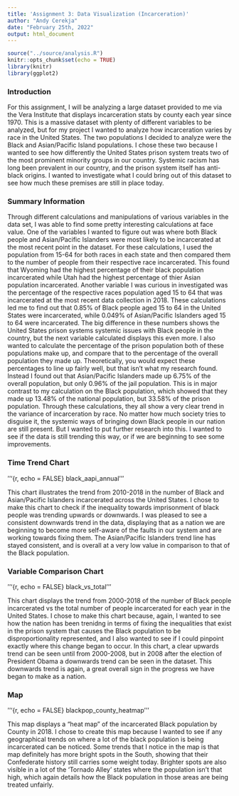 ```yaml
---
title: 'Assignment 3: Data Visualization (Incarceration)'
author: "Andy Cerekja"
date: "February 25th, 2022"
output: html_document
---
```


```r
source("../source/analysis.R")
knitr::opts_chunk$set(echo = TRUE)
library(knitr)
library(ggplot2)
```

### Introduction

For this assignment, I will be analyzing a large dataset provided to me via the Vera Institute that displays incarceration stats by county each year since 1970. This is a massive dataset with plenty of different variables to be analyzed, but for my project I wanted to analyze how incarceration varies by race in the United States. The two populations I decided to analyze were the Black and Asian/Pacific Island populations. I chose these two because I wanted to see how differently the United States prison system treats two of the most prominent minority groups in our country. Systemic racism has long been prevalent in our country, and the prison system itself has anti-black origins. I wanted to investigate what I could bring out of this dataset to see how much these premises are still in place today.

### Summary Information

Through different calculations and manipulations of various variables in the data set, I was able to find some pretty interesting calculations at face value. 
One of the variables I wanted to figure out was where both Black people and Asian/Pacific Islanders were most likely to be incarcerated at the most recent point in the dataset. For these calculations, I used the population from 15-64 for both races in each state and then compared them to the number of people from their respective race incarcerated. This found that Wyoming had the highest percentage of their black population incarcerated while Utah had the highest percentage of thier Asian population incarcerated.
Another variable I was curious in investigated was the percentage of the respective races population aged 15 to 64 that was incarcerated at the most recent data collection in 2018. These calculations led me to find out that 0.85% of Black people aged 15 to 64 in the United States were incarcerated, while 0.049% of Asian/Pacific Islanders aged 15 to 64 were incarcerated. The big difference in these numbers shows the United States prison systems systemic issues with Black people in the country, but the next variable calculated displays this even more.
I also wanted to calculate the percentage of the prison population both of these populations make up, and compare that to the percentage of the overall population they made up. Theoretically, you would expect these percentages to line up fairly well, but that isn't what my research found. Instead I found out that Asian/Pacific Islanders made up 6.75% of the overall population, but only 0.96% of the jail population. This is in major contrast to my calculation on the Black population, which showed that they made up 13.48% of the national population, but 33.58% of the prison population.
Through these calculations, they all show a very clear trend in the variance of incarceration by race. No matter how much society tries to disguise it, the systemic ways of bringing down Black people in our nation are still present. But I wanted to put further research into this. I wanted to see if the data is still trending this way, or if we are beginning to see some improvements.

### Time Trend Chart
'''{r, echo = FALSE}
black_aapi_annual
'''

This chart illustrates the trend from 2010-2018 in the number of Black and Asian/Pacific Islanders incarcerated across the United States. I chose to make this chart to check if the inequality towards imprisonment of black people was trending upwards or downwards. I was pleased to see a consistent downwards trend in the data, displaying that as a nation we are beginning to become more self-aware of the faults in our system and are working towards fixing them. The Asian/Pacific Islanders trend line has stayed consistent, and is overall at a very low value in comparison to that of the Black population.

### Variable Comparison Chart
'''{r, echo = FALSE}
black_vs_total
'''

This chart displays the trend from 2000-2018 of the number of Black people incarcerated vs the total number of people incarcerated for each year in the United States. I chose to make this chart because, again, I wanted to see how the nation has been trenidng in terms of fixing the inequalities that exist in the prison system that causes the Black population to be disproportionality represented, and I also wanted to see if I could pinpoint exactly where this change began to occur. In this chart, a clear upwards trend can be seen until from 2000-2008, but in 2008 after the election of President Obama a downwards trend can be seen in the dataset. This downwards trend is again, a great overall sign in the progress we have began to make as a nation.

### Map
'''{r, echo = FALSE}
blackpop_county_heatmap
'''

This map displays a "heat map" of the incarcerated Black population by County in 2018. I chose to create this map because I wanted to see if any geographical trends on where a lot of the black population is being incarcerated can be noticed. Some trends that I notice in the map is that map definitely has more bright spots in the South, showing that their Confederate history still carries some weight today. Brighter spots are also visible in a lot of the 'Tornado Alley' states where the population isn't that high, which again details how the Black population in those areas are being treated unfairly. 
